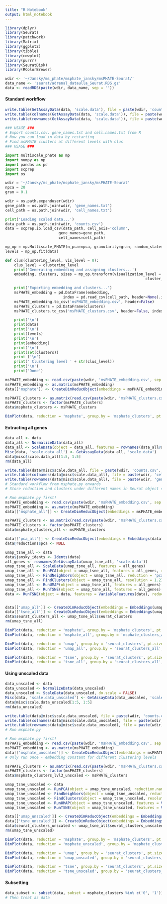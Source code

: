 ```yaml
---
title: "R Notebook"
output: html_notebook
---
```


```r
library(dplyr)
library(Seurat)
library(patchwork)
library(Matrix)
library(ggplot2)
library(tibble)
library(cowplot)
library(purrr)
library(SeuratDisk)
library(RColorBrewer)
```

```r
wdir <- '~/Jansky/ms_phate/msphate_jansky/msPHATE-Seurat/'
data_name <- 'seurat/adrenal_dataulla_Seurat.RDS.gz'
data <- readRDS(paste(wdir, data_name, sep = ''))
```

#### Standard workflow
```r
write.table(GetAssayData(data, 'scale.data'), file = paste(wdir, 'counts.csv', sep = ''), sep = ',', row.names = FALSE, col.names = FALSE)
write.table(colnames(GetAssayData(data, 'scale.data')), file = paste(wdir, 'cell_names.txt', sep = ''), sep = ',', row.names = FALSE, col.names = FALSE)
write.table(rownames(GetAssayData(data, 'scale.data')), file = paste(wdir, 'gene_names.txt', sep = ''), sep = ',', row.names = FALSE, col.names = FALSE)
```

```python
### USAGE ###
# Export counts.csv. gene_names.txt and cell.names.txt from R
# Now you can load in data by restarting
# Find msPHATE clusters at different levels with clus
### USAGE ###

import multiscale_phate as mp
import numpy as np
import pandas as pd
import scprep
import os

wdir = '~/Jansky/ms_phate/msphate_jansky/msPHATE-Seurat'
npca = 20
gran = 0.1

wdir = os.path.expanduser(wdir)
gene_path = os.path.join(wdir, 'gene_names.txt')
cell_path = os.path.join(wdir, 'cell_names.txt')

print('Loading scaled data...')
data_path = os.path.join(wdir, 'counts.csv')
data = scprep.io.load_csv(data_path, cell_axis='column',
                        gene_names=gene_path,
                        cell_names=cell_path)

mp_op = mp.Multiscale_PHATE(n_pca=npca, granularity=gran, random_state=0)
levels = mp_op.fit(data)

def clus(clustering_level, vis_level = 0):
    clus_level = clustering_level
    print('Generating embedding and assigning clusters...')
    embedding, clusters, sizes = mp_op.transform(visualization_level = levels[vis_level],
                                                               cluster_level = levels[-1*clus_level])

    print('Exporting embedding and clusters...')
    msPHATE_embedding = pd.DataFrame(embedding,
                          index = pd.read_csv(cell_path, header=None).iloc[:, 0].to_list())
    msPHATE_embedding.to_csv('msPHATE_embedding.csv', header=False)
    msPHATE_clusters = pd.DataFrame(clusters)
    msPHATE_clusters.to_csv('msPHATE_clusters.csv', header=False, index=False)

    print('\n')
    print(data)
    print('\n')
    print(levels)
    print('\n')
    print(embedding)
    print('\n')
    print(set(clusters))
    print ('\n')
    print(' Clustering level ' + str(clus_level))
    print('\n')
    print('Done')
```

```r
msPHATE_embedding <- read.csv(paste(wdir, 'msPHATE_embedding.csv', sep = ''), header=FALSE, row.names = 1, col.names = c('', 'msPHATE_1', 'msPHATE_2'))
msPHATE_embedding <- as.matrix(msPHATE_embedding)
data[['msphate']] <- CreateDimReducObject(embeddings = msPHATE_embedding, key = 'msPHATE_')
```

```r
msPHATE_clusters <- as.matrix(read.csv(paste(wdir, 'msPHATE_clusters.csv', sep = ''), header=FALSE))
msPHATE_clusters <- factor(msPHATE_clusters)
data$msphate_clusters <- msPHATE_clusters
```

```r
DimPlot(data, reduction = 'msphate', group.by = 'msphate_clusters', pt.size = 1)
```

#### Extracting all genes
```r
data_all <- data
data_all <- NormalizeData(data_all)
data_all <- ScaleData(object = data_all, features = rownames(data_all@assays$RNA@counts))
Misc(data, 'scale.data_all') <- GetAssayData(data_all, 'scale.data')
data@misc$scale.data_all[1:5, 1:5]
rm(data_all)

write.table(data@misc$scale.data_all, file = paste(wdir, 'counts.csv', sep = ''), sep = ',', row.names = FALSE, col.names = FALSE)
write.table(colnames(data@misc$scale.data_all), file = paste(wdir, 'cell_names.txt', sep = ''), sep = ',', row.names = FALSE, col.names = FALSE)
write.table(rownames(data@misc$scale.data_all), file = paste(wdir, 'gene_names.txt', sep = ''), sep = ',', row.names = FALSE, col.names = FALSE)
# Standard workflow from msphate.py onwards
# Store reduction and clusters under different names in Seurat object so as to not overwrite previous work!
```

```r
# Run msphate.py first!
msPHATE_embedding <- read.csv(paste(wdir, 'msPHATE_embedding.csv', sep = ''), header=FALSE, row.names = 1, col.names = c('', 'msPHATE_1', 'msPHATE_2'))
msPHATE_embedding <- as.matrix(msPHATE_embedding)
data[['msphate_all']] <- CreateDimReducObject(embeddings = msPHATE_embedding, key = 'msPHATE_')
```

```r
msPHATE_clusters <- as.matrix(read.csv(paste(wdir, 'msPHATE_clusters.csv', sep = ''), header=FALSE))
msPHATE_clusters <- factor(msPHATE_clusters)
data$msphate_clusters_all <- msPHATE_clusters
```

```r
data[['pca_all']] <- CreateDimReducObject(embeddings = Embeddings(data[['pca']]), key = 'PC_')
data@reductions$pca <- NULL

umap_tsne_all <- data
data$jansky_idents <- Idents(data)
all_genes <- rownames(GetAssayData(umap_tsne_all, 'scale.data'))
umap_tsne_all <- ScaleData(umap_tsne_all, features = all_genes)
umap_tsne_all <- RunPCA(object = umap_tsne_all, features = all_genes, reduction.name = 'pca_all')
umap_tsne_all <- FindNeighbors(object = umap_tsne_all, reduction = 'pca_all')
umap_tsne_all <- FindClusters(object = umap_tsne_all, resolution = 1.2)
umap_tsne_all <- RunUMAP(object = umap_tsne_all, features = all_genes)
umap_tsne_all <- RunTSNE(object = umap_tsne_all, features = all_genes)
data <- RunTSNE(object = data, features = VariableFeatures(data), reduction = 'pca_all')


data[['umap_all']] <- CreateDimReducObject(embeddings = Embeddings(umap_tsne_all[['umap']]), key = 'UMAP_')
data[['tsne_all']] <- CreateDimReducObject(embeddings = Embeddings(umap_tsne_all[['tsne']]), key = 'UMAP_')
data$seurat_clusters_all <- umap_tsne_all$seurat_clusters
rm(umap_tsne_all)
```

```r
DimPlot(data, reduction = 'msphate', group.by = 'msphate_clusters', pt.size = 1)
DimPlot(data, reduction = 'msphate_all', group.by = 'msphate_clusters_all', pt.size = 1)

DimPlot(data, reduction = 'umap', group.by = 'seurat_clusters', pt.size = 1)
DimPlot(data, reduction = 'umap_all', group.by = 'seurat_clusters_all', pt.size = 1)

DimPlot(data, reduction = 'tsne', group.by = 'seurat_clusters', pt.size = 1)
DimPlot(data, reduction = 'tsne_all', group.by = 'seurat_clusters_all', pt.size = 1)
```

#### Using unscaled data
```r
data_unscaled <- data
data_unscaled <- NormalizeData(data_unscaled)
data_unscaled <- ScaleData(data_unscaled, do.scale = FALSE)
Misc(data, 'scale.data_unscaled') <- GetAssayData(data_unscaled, 'scale.data')
data@misc$scale.data_unscaled[1:5, 1:5]
rm(data_unscaled)
```

```r
write.table(data@misc$scale.data_unscaled, file = paste(wdir, 'counts.csv', sep = ''), sep = ',', row.names = FALSE, col.names = FALSE)
write.table(colnames(data@misc$scale.data_unscaled), file = paste(wdir, 'cell_names.txt', sep = ''), sep = ',', row.names = FALSE, col.names = FALSE)
write.table(rownames(data@misc$scale.data_unscaled), file = paste(wdir, 'gene_names.txt', sep = ''), sep = ',', row.names = FALSE, col.names = FALSE)
# Run msphate.py
```

```r
# Run msphate.py first!
msPHATE_embedding <- read.csv(paste(wdir, 'msPHATE_embedding.csv', sep = ''), header=FALSE, row.names = 1, col.names = c('', 'msPHATE_1', 'msPHATE_2'))
msPHATE_embedding <- as.matrix(msPHATE_embedding)
data[['msphate_unscaled']] <- CreateDimReducObject(embeddings = msPHATE_embedding, key = 'msPHATE_')
# Only run once - embedding constant for different clustering levels
```

```r
msPHATE_clusters <- as.matrix(read.csv(paste(wdir, 'msPHATE_clusters.csv', sep = ''), header=FALSE))
msPHATE_clusters <- factor(msPHATE_clusters)
data$msphate_clusters_lvl3_unscaled <- msPHATE_clusters
```

```r
umap_tsne_unscaled <- data
umap_tsne_unscaled <- RunPCA(object = umap_tsne_unscaled, reduction.name = 'pca_unscaled')
umap_tsne_unscaled <- FindNeighbors(object = umap_tsne_unscaled, reduction = 'pca_unscaled')
umap_tsne_unscaled <- FindClusters(object = umap_tsne_unscaled, resolution = 1.2)
umap_tsne_unscaled <- RunUMAP(object = umap_tsne_unscaled, features = VariableFeatures(umap_tsne_unscaled))
umap_tsne_unscaled <- RunTSNE(object = umap_tsne_unscaled, features = VariableFeatures(umap_tsne_unscaled), reduction = 'pca_unscaled')

data[['umap_unscaled']] <- CreateDimReducObject(embeddings = Embeddings(umap_tsne_unscaled[['umap']]), key = 'UMAP_')
data[['tsne_unscaled']] <- CreateDimReducObject(embeddings = Embeddings(umap_tsne_unscaled[['tsne']]), key = 'UMAP_')
data$seurat_clusters_unscaled <- umap_tsne_all$seurat_clusters_unscaled
rm(umap_tsne_unscaled)
```

```r
DimPlot(data, reduction = 'msphate', group.by = 'msphate_clusters', pt.size = 1)
DimPlot(data, reduction = 'msphate_unscaled', group.by = 'msphate_clusters_unscaled', pt.size = 1)

DimPlot(data, reduction = 'umap', group.by = 'seurat_clusters', pt.size = 1)
DimPlot(data, reduction = 'umap_unscaled', group.by = 'seurat_clusters_unscaled', pt.size = 1)

DimPlot(data, reduction = 'tsne', group.by = 'seurat_clusters', pt.size = 1)
DimPlot(data, reduction = 'tsne_unscaled', group.by = 'seurat_clusters_unscaled', pt.size = 1)
```

#### Subsetting
```r
data_subset <- subset(data, subset = msphate_clusters %in% c('0', '1')) # Or by any other variable
# Then treat as data
```

